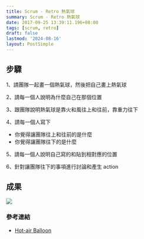 ```yaml
---
title: Scrum - Retro 熱氣球
summary: Scrum - Retro 熱氣球
date: 2017-09-25 13:39:11.196+08:00
tags: [scrum, retro]
draft: false
lastmod: '2024-08-16'
layout: PostSimple
---
```


## 步驟

1、請團隊一起畫一個熱氣球，然後把自己畫上熱氣球

2、請每一個人說明為什麼自己在那個位置

3、跟團隊說明熱氣球是靠火和風往上和往前，靠重力往下

4、請每一個人寫下

- 你覺得讓團隊往上和往前的是什麼
- 你覺得讓團隊往下的是什麼

5、請每一個人說明自己寫的和貼到相對應的位置

6、針對讓團隊往下的事項進行討論和產生 action

## 成果

![](/static/images/404.webp)

### 參考連結

- [Hot-air Balloon](http://www.funretrospectives.com/hot-air-balloon/)
